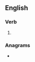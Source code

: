 ==English==

===Verb===
{{head|en|present participle}}

# {{present participle of|temp|lang=en|nocat=1}}

===Anagrams===
* {{anagrams|en|a=egimnpt|pigment}}